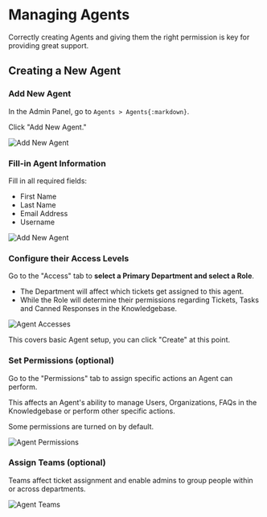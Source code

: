 
# Managing Agents

Correctly creating Agents and giving them the right permission is key for providing great support.

## Creating a New Agent

<Steps>

### Add New Agent

In the Admin Panel, go to `Agents > Agents{:markdown}`.

Click "Add New Agent."

![Add New Agent](public\agents_1-add-new-agent.png)

### Fill-in Agent Information

Fill in all required fields:
- First Name
- Last Name
- Email Address
- Username

![Add New Agent](public\agents_2-configure-agent.png)


### Configure their Access Levels

Go to the "Access" tab to **select a Primary Department and select a Role**.

- The Department will affect which tickets get assigned to this agent.
- While the Role will determine their permissions regarding Tickets, Tasks and Canned Responses in the Knowledgebase.

![Agent Accesses](public\agents_3-configure-agent-accesses.png)

This covers basic Agent setup, you can click "Create" at this point.

### Set Permissions (optional)

Go to the "Permissions" tab to assign specific actions an Agent can perform.

This affects an Agent's ability to manage Users, Organizations, FAQs in the Knowledgebase or perform other specific actions.

Some permissions are turned on by default.

![Agent Permissions](public\agents_4-permissions.png)

### Assign Teams (optional)

Teams affect ticket assignment and enable admins to group people within or across departments.

![Agent Teams](public\agents_5-teams.png)

</Steps>